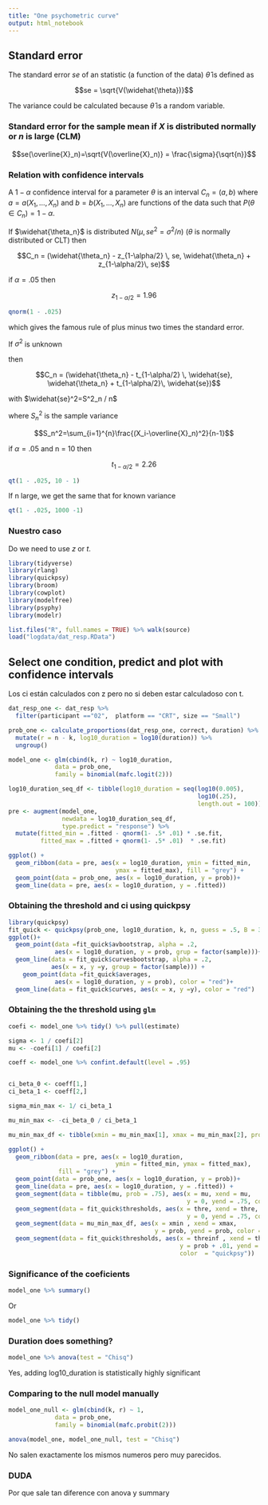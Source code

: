 ```yaml
---
title: "One psychometric curve"
output: html_notebook
---
```

## Standard error

The standard error $se$ of an statistic (a function of the data) $\widehat{\theta}$ is defined as

$$se = \sqrt{V(\widehat{\theta})}$$

The variance could be calculated because $\widehat{\theta}$ is a random variable.

### Standard error for the sample mean if $X$ is distributed normally or $n$ is large (CLM)

 
$$se(\overline{X}_n)=\sqrt{V(\overline{X}_n)} = \frac{\sigma}{\sqrt{n}}$$

### Relation with confidence intervals

A $1 - \alpha$ confidence interval for a parameter $\theta$ is an interval $C_n = (a,b)$ where $a=a(X_1,\dotsc,X_n)$ and $b=b(X_1,\dotsc,X_n)$ are functions of the data such that $P(\theta \in C_n) = 1 - \alpha$.

If $\widehat{\theta_n}$ is distributed $N(\mu, se^2=\sigma^2/n)$ ($\theta$ is normally distributed or CLT) then

$$C_n = (\widehat{\theta_n} - z_{1-\alpha/2} \, se, \widehat{\theta_n} + z_{1-\alpha/2}\, se)$$

if $\alpha = .05$ then 

$$ z_{1-\alpha/2} = 1.96$$
```r
qnorm(1 - .025)
```
which gives the famous rule of plus minus two times the standard error. 

If $\sigma^2$ is unknown

then

$$C_n = (\widehat{\theta_n} - t_{1-\alpha/2} \, \widehat{se}, \widehat{\theta_n} + t_{1-\alpha/2}\, \widehat{se})$$

with $\widehat{se}^2=S^2_n / n$

where $S^2_n$ is the sample variance

$$S_n^2=\sum_{i=1}^{n}\frac{(X_i-\overline{X}_n)^2}{n-1}$$


if $\alpha = .05$ and n = 10 then 

$$ t_{1-\alpha/2} = 2.26$$
```r
qt(1 - .025, 10 - 1)
```

If n large, we get the same that for known variance
```r
qt(1 - .025, 1000 -1)
```

### Nuestro caso

Do we need to use $z$ or $t$. 


```r
library(tidyverse)
library(rlang)
library(quickpsy)
library(broom)
library(cowplot)
library(modelfree)
library(psyphy)
library(modelr)

list.files("R", full.names = TRUE) %>% walk(source)
load("logdata/dat_resp.RData")

```

## Select one condition, predict and plot with confidence intervals

Los ci están calculados con z pero no si deben estar calculadoso con t. 
```r
dat_resp_one <- dat_resp %>% 
  filter(participant =="02",  platform == "CRT", size == "Small")

prob_one <- calculate_proportions(dat_resp_one, correct, duration) %>% 
  mutate(r = n - k, log10_duration = log10(duration)) %>% 
  ungroup()

model_one <- glm(cbind(k, r) ~ log10_duration, 
             data = prob_one, 
             family = binomial(mafc.logit(2)))

log10_duration_seq_df <- tibble(log10_duration = seq(log10(0.005), 
                                                     log10(.25), 
                                                     length.out = 100))
pre <- augment(model_one, 
               newdata = log10_duration_seq_df,
               type.predict = "response") %>% 
  mutate(fitted_min = .fitted - qnorm(1- .5* .01) * .se.fit, 
         fitted_max = .fitted + qnorm(1- .5* .01)  * .se.fit)

ggplot() +
  geom_ribbon(data = pre, aes(x = log10_duration, ymin = fitted_min, 
                              ymax = fitted_max), fill = "grey") +
  geom_point(data = prob_one, aes(x = log10_duration, y = prob))+
  geom_line(data = pre, aes(x = log10_duration, y = .fitted)) 
```


    
### Obtaining the threshold and ci using quickpsy

```r
library(quickpsy)
fit_quick <- quickpsy(prob_one, log10_duration, k, n, guess = .5, B = 300)
ggplot()+
  geom_point(data =fit_quick$avbootstrap, alpha = .2, 
             aes(x = log10_duration, y = prob, grup = factor(sample)))+
  geom_line(data = fit_quick$curvesbootstrap, alpha = .2, 
            aes(x = x, y =y, group = factor(sample))) +
    geom_point(data =fit_quick$averages, 
             aes(x = log10_duration, y = prob), color = "red")+
  geom_line(data = fit_quick$curves, aes(x = x, y =y), color = "red")
```

### Obtaining the the threshold using `glm` 

```r
coefi <- model_one %>% tidy() %>% pull(estimate) 

sigma <- 1 / coefi[2]
mu <- -coefi[1] / coefi[2]

coeff <- model_one %>% confint.default(level = .95)


ci_beta_0 <- coeff[1,]
ci_beta_1 <- coeff[2,]

sigma_min_max <- 1/ ci_beta_1

mu_min_max <- -ci_beta_0 / ci_beta_1

mu_min_max_df <- tibble(xmin = mu_min_max[1], xmax = mu_min_max[2], prob = .75)

ggplot() +
  geom_ribbon(data = pre, aes(x = log10_duration,
                              ymin = fitted_min, ymax = fitted_max),
              fill = "grey") +
  geom_point(data = prob_one, aes(x = log10_duration, y = prob))+
  geom_line(data = pre, aes(x = log10_duration, y = .fitted)) +
  geom_segment(data = tibble(mu, prob = .75), aes(x = mu, xend = mu,
                                                  y = 0, yend = .75, color = "glm")) +
  geom_segment(data = fit_quick$thresholds, aes(x = thre, xend = thre,
                                                  y = 0, yend = .75, color = "quickpsy")) +
  geom_segment(data = mu_min_max_df, aes(x = xmin , xend = xmax, 
                                         y = prob, yend = prob, color = "glm")) +
  geom_segment(data = fit_quick$thresholds, aes(x = threinf , xend = thresup, 
                                                y = prob + .01, yend = prob +.01,
                                                color  = "quickpsy")) 
```

### Significance of the coeficients

```r
model_one %>% summary()
```
Or
```r
model_one %>% tidy()
```

### Duration does something?

```r
model_one %>% anova(test = "Chisq")
```

Yes, adding log10_duration is statistically highly  significant

### Comparing to the null model manually
```r
model_one_null <- glm(cbind(k, r) ~ 1, 
             data = prob_one, 
             family = binomial(mafc.probit(2)))

anova(model_one, model_one_null, test = "Chisq")
```

No salen exactamente los mismos numeros pero muy parecidos. 

### DUDA

Por que sale tan diference con anova y summary